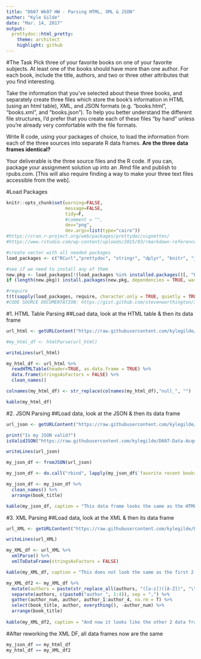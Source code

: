 ```yaml
---
title: "D607 Wk07 HW - Parsing HTML, XML & JSON"
author: "Kyle Gilde"
date: "Mar. 14, 2017"
output: 
  prettydoc::html_pretty:
    theme: architect
    highlight: github
---
```


#The Task
Pick three of your favorite books on one of your favorite subjects. At least one of the books should have more than one author. For each book, include the title, authors, and two or three other attributes that you find interesting.

Take the information that you've selected about these three books, and separately create three files which store the book's information in HTML (using an html table), XML, and JSON formats (e.g. "books.html", "books.xml", and "books.json"). To help you better understand the different file structures, I'd prefer that you create each of these files "by hand" unless you're already very comfortable with the file formats.

Write R code, using your packages of choice, to load the information from each of the three sources into separate R data frames. **Are the three data frames identical?**

Your deliverable is the three source files and the R code. If you can, package your assignment solution up into an .Rmd file and publish to rpubs.com. [This will also require finding a way to make your three text files accessible from the web].

#Load Packages
```r
knitr::opts_chunk$set(warning=FALSE, 
                      message=FALSE,
                      tidy=F,
                      #comment = "",
                      dev="png", 
                      dev.args=list(type="cairo"))
#https://cran.r-project.org/web/packages/prettydoc/vignettes/
#https://www.rstudio.com/wp-content/uploads/2015/03/rmarkdown-reference.pdf

#create vector with all needed packages
load_packages <- c("RCurl","prettydoc", "stringr", "dplyr", "knitr", "janitor", "XML", "tidyr", "RJSONIO")

#see if we need to install any of them
new.pkg <- load_packages[!(load_packages %in% installed.packages()[, "Package"])]
if (length(new.pkg)) install.packages(new.pkg, dependencies = TRUE, warn.conflicts = FALSE)

#require
t(t(sapply(load_packages, require, character.only = TRUE, quietly = TRUE,  warn.conflicts = FALSE)))
#CODE SOURCE DOCUMENTATION: https://gist.github.com/stevenworthington/3178163
```

#1. HTML Table Parsing
##Load data, look at the HTML table & then its data frame
```r
url_html <- getURLContent("https://raw.githubusercontent.com/kylegilde/D607-Data-Acquistion/master/data-sets/books/books.html")

#my_html_df <- htmlParse(url_html)

writeLines(url_html)

my_html_df <- url_html %>% 
  readHTMLTable(header=TRUE, as.data.frame = TRUE) %>% 
  data.frame(stringsAsFactors = FALSE) %>% 
  clean_names() 

colnames(my_html_df) <- str_replace(colnames(my_html_df),"null_", "")

kable(my_html_df)
```

#2. JSON Parsing 
##Load data, look at the JSON & then its data frame
```r

url_json <- getURLContent("https://raw.githubusercontent.com/kylegilde/D607-Data-Acquistion/master/data-sets/books/books.json")

print("Is my JSON valid?")
isValidJSON("https://raw.githubusercontent.com/kylegilde/D607-Data-Acquistion/master/data-sets/books/books.json")

writeLines(url_json)

my_json_df <- fromJSON(url_json)

my_json_df <- do.call("rbind", lapply(my_json_df$`favorite recent books`, data.frame, stringsAsFactors = F))

my_json_df <- my_json_df %>%  
  clean_names() %>% 
  arrange(book_title)

kable(my_json_df, caption = "This data frame looks the same as the HTML one.")
```

#3. XML Parsing 
##Load data, look at the XML & then its data frame
```r
url_XML <- getURLContent("https://raw.githubusercontent.com/kylegilde/D607-Data-Acquistion/master/data-sets/books/books2.xml")

writeLines(url_XML)

my_XML_df <- url_XML %>% 
  xmlParse() %>% 
  xmlToDataFrame(stringsAsFactors = FALSE) 

kable(my_XML_df, caption = "This does not look the same as the first 2 data frames. For the book with more than one author, the function concatenated all of them into a single cell. Let's do a little bit of surgery to get the same result.")

my_XML_df2 <- my_XML_df %>% 
  mutate(authors = paste(str_replace_all(authors, "([a-z])([A-Z])", "\\1,\\2"))) %>% 
  separate(authors, c(paste0("author_", 1:4)), sep = ",") %>% 
  gather(author_num, author, author_1:author_4, na.rm = T) %>% 
  select(book_title, author, everything(), -author_num) %>% 
  arrange(book_title) 
  
kable(my_XML_df2, caption = "And now it looks like the other 2 data frames")
```

#After reworking the XML DF, all data frames now are the same
```r
my_json_df == my_html_df
my_html_df == my_XML_df2
```



